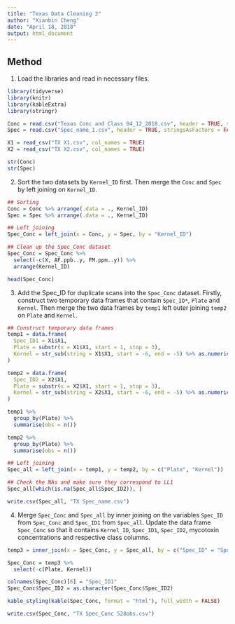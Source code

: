 ```yaml
---
title: "Texas Data Cleaning 2"
author: "Xianbin Cheng"
date: "April 18, 2018"
output: html_document
---
```


## Method ##

1. Load the libraries and read in necessary files.

```r
library(tidyverse)
library(knitr)
library(kableExtra)
library(stringr)
```

```r
Conc = read.csv("Texas Conc and Class 04_12_2018.csv", header = TRUE, stringsAsFactors = FALSE)
Spec = read.csv("Spec_name_1.csv", header = TRUE, stringsAsFactors = FALSE)

X1 = read_csv("TX X1.csv", col_names = TRUE)
X2 = read_csv("TX X2.csv", col_names = TRUE)

str(Conc)
str(Spec)
```

2. Sort the two datasets by `Kernel_ID` first. Then merge the `Conc` and `Spec` by left joining on `Kernel_ID`.

```r
## Sorting
Conc = Conc %>% arrange(.data = ., Kernel_ID)
Spec = Spec %>% arrange(.data = ., Kernel_ID)
```

```r
## Left joining
Spec_Conc = left_join(x = Conc, y = Spec, by = "Kernel_ID")

## Clean up the Spec_Conc dataset
Spec_Conc = Spec_Conc %>%
  select(-c(X, AF.ppb..y, FM.ppm..y)) %>%
  arrange(Kernel_ID)

head(Spec_Conc)
```

3. Add the Spec_ID for duplicate scans into the `Spec_Conc` dataset. Firstly, construct two temporary data frames that contain `Spec_ID*`, `Plate` and `Kernel`. Then merge the two data frames by `temp1` left outer joining `temp2` on `Plate` and `Kernel`.

```r
## Construct temporary data frames
temp1 = data.frame(
  Spec_ID1 = X1$X1,
  Plate = substr(x = X1$X1, start = 1, stop = 3),
  Kernel = str_sub(string = X1$X1, start = -6, end = -5) %>% as.numeric()
)

temp2 = data.frame(
  Spec_ID2 = X2$X1,
  Plate = substr(x = X2$X1, start = 1, stop = 3),
  Kernel = str_sub(string = X2$X1, start = -6, end = -5) %>% as.numeric()
)

```

```r
temp1 %>%
  group_by(Plate) %>%
  summarise(obs = n())

temp2 %>%
  group_by(Plate) %>%
  summarise(obs = n())
```

```r
## Left joining
Spec_all = left_join(x = temp1, y = temp2, by = c("Plate", "Kernel"))

## Check the NAs and make sure they correspond to LL1
Spec_all[which(is.na(Spec_all$Spec_ID2)), ]
```

```r
write.csv(Spec_all, "TX Spec_name.csv")
```

4. Merge `Spec_Conc` and `Spec_all` by inner joining on the variables `Spec_ID` from `Spec_Conc` and `Spec_ID1` from `Spec_all`. Update the data frame `Spec_Conc` so that it contains `Kernel_ID`, `Spec_ID1`, `Spec_ID2`, mycotoxin concentrations and respective class columns.

```r
temp3 = inner_join(x = Spec_Conc, y = Spec_all, by = c("Spec_ID" = "Spec_ID1"))

Spec_Conc = temp3 %>%
  select(-c(Plate, Kernel))

colnames(Spec_Conc)[6] = "Spec_ID1"
Spec_Conc$Spec_ID2 = as.character(Spec_Conc$Spec_ID2)
```

```r
kable_styling(kable(Spec_Conc, format = "html"), full_width = FALSE)
```
```r
write.csv(Spec_Conc, "TX Spec_Conc 528obs.csv")
```


